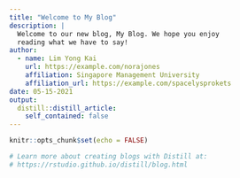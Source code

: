 ```yaml
---
title: "Welcome to My Blog"
description: |
  Welcome to our new blog, My Blog. We hope you enjoy 
  reading what we have to say!
author:
  - name: Lim Yong Kai 
    url: https://example.com/norajones
    affiliation: Singapore Management University
    affiliation_url: https://example.com/spacelysprokets
date: 05-15-2021
output:
  distill::distill_article:
    self_contained: false
---
```


```r
knitr::opts_chunk$set(echo = FALSE)

# Learn more about creating blogs with Distill at:
# https://rstudio.github.io/distill/blog.html

```



